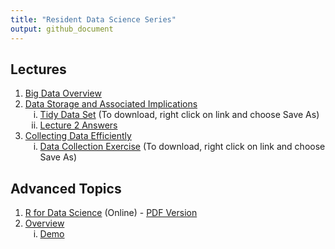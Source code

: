 ```yaml
---
title: "Resident Data Science Series"
output: github_document
---
```


## Lectures

1. [Big Data Overview](https://bgulbis.github.io/Resident_Data_Science/lecture_01.html)
1. [Data Storage and Associated Implications](https://bgulbis.github.io/Resident_Data_Science/lecture_02.html)
    i. [Tidy Data Set](https://raw.githubusercontent.com/bgulbis/Resident_Data_Science/master/lecture_02_data_tidy.csv) (To download, right click on link and choose Save As)
    i. [Lecture 2 Answers](https://bgulbis.github.io/Resident_Data_Science/lecture_02-notebook.nb.html)
1. [Collecting Data Efficiently](https://bgulbis.github.io/Resident_Data_Science/lecture_03.html)
    i. [Data Collection Exercise](https://github.com/bgulbis/Resident_Data_Science/blob/master/lecture_03_example_data_collection.xlsx) (To download, right click on link and choose Save As)

## Advanced Topics

1. [R for Data Science](http://r4ds.had.co.nz/) (Online) - [PDF Version](https://github.com/bgulbis/Resident_Data_Science/raw/master/R_for_Data_Science.pdf)
1. [Overview](https://github.com/bgulbis/Resident_Data_Science/blob/master/advanced_01.md)
    i. [Demo](https://github.com/bgulbis/Resident_Data_Science/blob/master/demo.md)

